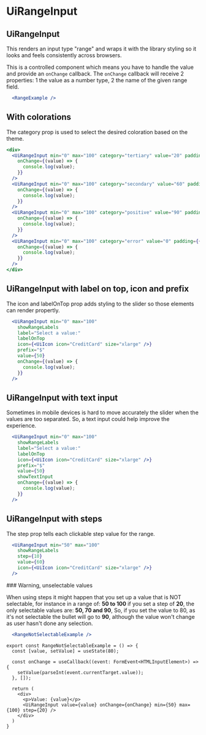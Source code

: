 

# UiRangeInput
<Metadata packageName='form' packageJson={packageJson} description='Component used to render range inputs with a slider' includeInformation />

## UiRangeInput

This renders an input type "range" and wraps it with the library styling so it looks and feels consistently across browsers. 

This is a controlled component which means you have to handle the value and provide an `onChange` callback. The `onChange` callback will receive 2 properties: 1 the value as a number type, 2 the name of the given range field.

```jsx live scope={{RangeExample}}
  <RangeExample />
```

## With colorations

The category prop is used to select the desired coloration based on the theme.

```jsx live scope={{UiRangeInput}}
<div>
  <UiRangeInput min="0" max="100" category="tertiary" value="20" padding={{ block: 'three' }}
    onChange={(value) => {
      console.log(value);
    }}
  />
  <UiRangeInput min="0" max="100" category="secondary" value="60" padding={{ block: 'three' }}
    onChange={(value) => {
      console.log(value);
    }}
  />
  <UiRangeInput min="0" max="100" category="positive" value="90" padding={{ block: 'three' }}
    onChange={(value) => {
      console.log(value);
    }}
  />
  <UiRangeInput min="0" max="100" category="error" value="0" padding={{ block: 'three' }}
    onChange={(value) => {
      console.log(value);
    }}
  />
</div>
```

## UiRangeInput with label on top, icon and prefix

The icon and labelOnTop prop adds styling to the slider so those elements can render propertly.

```jsx live scope={{UiRangeInput, UiIcon}}
  <UiRangeInput min="0" max="100"
    showRangeLabels
    label="Select a value:"
    labelOnTop
    icon={<UiIcon icon="CreditCard" size="xlarge" />}
    prefix="$"
    value={50}
    onChange={(value) => {
      console.log(value);
    }}
  />
```

## UiRangeInput with text input

Sometimes in mobile devices is hard to move accurately the slider when the values are too separated. So, a text input could help improve the experience.

```jsx live scope={{UiRangeInput, UiIcon}}
  <UiRangeInput min="0" max="100"
    showRangeLabels
    label="Select a value:"
    labelOnTop
    icon={<UiIcon icon="CreditCard" size="xlarge" />}
    prefix="$"
    value={50}
    showTextInput
    onChange={(value) => {
      console.log(value);
    }}
  />
```

## UiRangeInput with steps

The step prop tells each clickable step value for the range.

```jsx live scope={{UiRangeInput, UiIcon}}
  <UiRangeInput min="50" max="100"
    showRangeLabels
    step={10}
    value={60}
    icon={<UiIcon icon="CreditCard" size="xlarge" />}
  />
```


<UiCard category='warning' weight='100'>
### Warning, unselectable values

When using steps it might happen that you set up a value that is NOT selectable, for instance in a range of:  **50 to 100**
if you set a step of **20**, the only selectable values are: **50, 70 and 90**, So, if you set the value to 80, as it's not selectable the bullet will go to **90**, although the value won't change as user hasn't done any selection.
</UiCard>


```jsx live scope={{RangeNotSelectableExample}}
  <RangeNotSelectableExample />
```
```tsx
export const RangeNotSelectableExample = () => {
  const [value, setValue] = useState(80);

  const onChange = useCallback((event: FormEvent<HTMLInputElement>) => {
    setValue(parseInt(event.currentTarget.value));
  }, []);

  return (
    <div>
      <p>Value: {value}</p>
      <UiRangeInput value={value} onChange={onChange} min={50} max={100} step={20} />
    </div>
  )
}
```